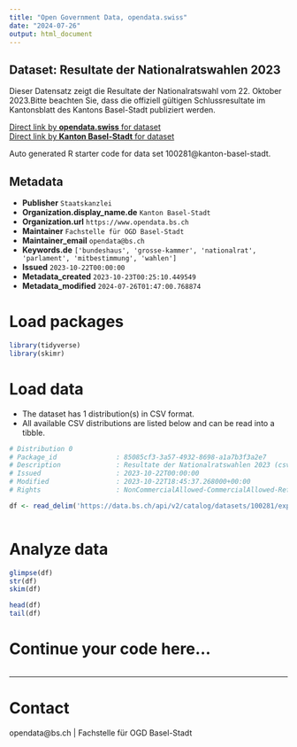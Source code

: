 ```yaml
---
title: "Open Government Data, opendata.swiss"
date: "2024-07-26"
output: html_document
---
```


## Dataset: Resultate der Nationalratswahlen 2023

Dieser Datensatz zeigt die Resultate der Nationalratswahl vom 22. Oktober 2023.Bitte beachten Sie, dass die offiziell gültigen Schlussresultate im Kantonsblatt des Kantons Basel-Stadt publiziert werden.

[Direct link by **opendata.swiss** for dataset](https://opendata.swiss/de/dataset/resultate-der-nationalratswahlen-2023)<br>
[Direct link by **Kanton Basel-Stadt** for dataset](https://data.bs.ch/explore/dataset/100281/)

Auto generated R starter code for data set 100281@kanton-basel-stadt.

## Metadata

- **Publisher** `Staatskanzlei`
- **Organization.display_name.de** `Kanton Basel-Stadt`
- **Organization.url** `https://www.opendata.bs.ch`
- **Maintainer** `Fachstelle für OGD Basel-Stadt`
- **Maintainer_email** `opendata@bs.ch`
- **Keywords.de** `['bundeshaus', 'grosse-kammer', 'nationalrat', 'parlament', 'mitbestimmung', 'wahlen']`
- **Issued** `2023-10-22T00:00:00`
- **Metadata_created** `2023-10-23T00:25:10.449549`
- **Metadata_modified** `2024-07-26T01:47:00.768874`


# Load packages

```r

library(tidyverse)
library(skimr)

```

# Load data

-   The dataset has 1 distribution(s) in CSV format.
-   All available CSV distributions are listed below and can be read into a tibble.

```r

# Distribution 0
# Package_id               : 85085cf3-3a57-4932-8698-a1a7b3f3a2e7
# Description              : Resultate der Nationalratswahlen 2023 (csv)
# Issued                   : 2023-10-22T00:00:00
# Modified                 : 2023-10-22T18:45:37.268000+00:00
# Rights                   : NonCommercialAllowed-CommercialAllowed-ReferenceRequired

df <- read_delim('https://data.bs.ch/api/v2/catalog/datasets/100281/exports/csv')



```

# Analyze data

```r

glimpse(df)
str(df)
skim(df)

head(df)
tail(df)

```

# Continue your code here...

```r

```

------------------------------------------------------------------------

# Contact

opendata@bs.ch | Fachstelle für OGD Basel-Stadt
